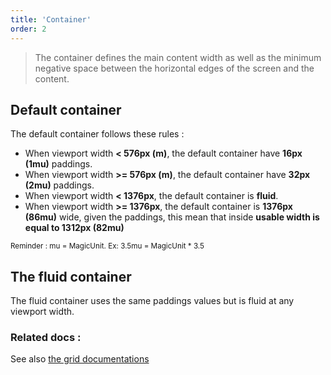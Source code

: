 ```yaml
---
title: 'Container'
order: 2
---
```


> The container defines the main content width as well as the minimum negative space between the horizontal edges of the screen and the content.

## Default container

The default container follows these rules :

- When viewport width **< 576px (m)**, the default container have **16px (1mu)** paddings.
- When viewport width **>= 576px (m)**, the default container have **32px (2mu)** paddings.
- When viewport width **< 1376px**, the default container is **fluid**.
- When viewport width **>= 1376px**, the default container is **1376px (86mu)** wide, given the paddings, this mean that inside **usable width is equal to 1312px (82mu)**

<small>Reminder : mu = MagicUnit. Ex: 3.5mu = MagicUnit \* 3.5</small>

## The fluid container

The fluid container uses the same paddings values but is fluid at any viewport width.

### Related docs :

See also [the grid documentations](/Foundations/Layout/Grid/)

